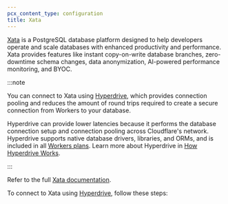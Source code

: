 ```yaml
---
pcx_content_type: configuration
title: Xata
---
```



[Xata](https://xata.io) is a PostgreSQL database platform designed to help developers operate and scale databases with enhanced productivity and performance. Xata provides features like instant copy-on-write database branches, zero-downtime schema changes, data anonymization, AI-powered performance monitoring, and BYOC.


:::note

You can connect to Xata using [Hyperdrive](/hyperdrive), which provides connection pooling and reduces the amount of round trips required to create a secure connection from Workers to your database.

Hyperdrive can provide lower latencies because it performs the database connection setup and connection pooling across Cloudflare's network. Hyperdrive supports native database drivers, libraries, and ORMs, and is included in all [Workers plans](/hyperdrive/platform/pricing/). Learn more about Hyperdrive in [How Hyperdrive Works](/hyperdrive/configuration/how-hyperdrive-works/).

:::

Refer to the full [Xata documentation](https://xata.io/documentation).

To connect to Xata using [Hyperdrive](/hyperdrive), follow these steps:

<Render file="xata-partial" product="hyperdrive" />
